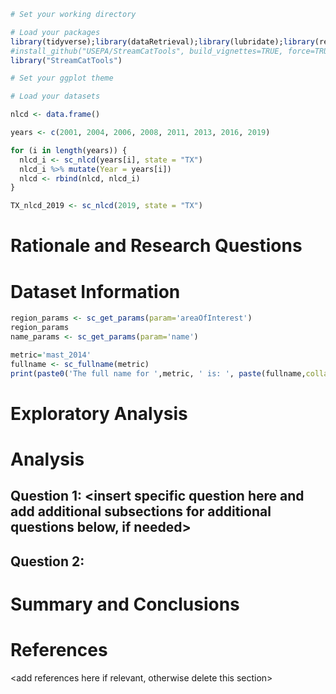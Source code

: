 \newpage
\tableofcontents 
\newpage
\listoftables 
\newpage
\listoffigures 
\newpage

```r
# Set your working directory

# Load your packages
library(tidyverse);library(dataRetrieval);library(lubridate);library(remotes)
#install_github("USEPA/StreamCatTools", build_vignettes=TRUE, force=TRUE)
library("StreamCatTools")

# Set your ggplot theme

# Load your datasets

nlcd <- data.frame()

years <- c(2001, 2004, 2006, 2008, 2011, 2013, 2016, 2019)

for (i in length(years)) {
  nlcd_i <- sc_nlcd(years[i], state = "TX")
  nlcd_i %>% mutate(Year = years[i])
  nlcd <- rbind(nlcd, nlcd_i)
}

TX_nlcd_2019 <- sc_nlcd(2019, state = "TX")
```


# Rationale and Research Questions



\newpage

# Dataset Information

```r

region_params <- sc_get_params(param='areaOfInterest')
region_params
name_params <- sc_get_params(param='name')

metric='mast_2014'
fullname <- sc_fullname(metric)
print(paste0('The full name for ',metric, ' is: ', paste(fullname,collapse = ', ')))

```

\newpage

# Exploratory Analysis 



\newpage

# Analysis



## Question 1: <insert specific question here and add additional subsections for additional questions below, if needed>

## Question 2: 




\newpage

# Summary and Conclusions


\newpage

# References
<add references here if relevant, otherwise delete this section> 
